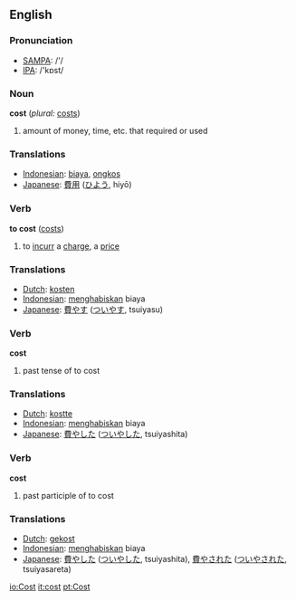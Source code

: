 ==English==

=== Pronunciation ===
*[[w:SAMPA|SAMPA]]: /'/
*[[w:IPA|IPA]]: /'kɒst/

=== Noun ===
'''cost'''  (''plural:'' [[costs]])
# amount of money, time, etc. that required or used

=== Translations ===
*[[Indonesian]]: [[biaya]], [[ongkos]]
*[[Japanese]]: [[費用]] ([[ひよう]], hiyō)

=== Verb ===
'''to cost''' ([[costs]])
# to [[incurr]] a [[charge]], a [[price]]

=== Translations ===
*[[Dutch]]: [[kosten]]
*[[Indonesian]]: [[habis|menghabiskan]] biaya
*[[Japanese]]: [[費やす]] ([[ついやす]], tsuiyasu)

=== Verb ===
'''cost'''
# past tense of to cost

=== Translations ===
*[[Dutch]]: [[kostte]]
*[[Indonesian]]: [[habis|menghabiskan]] biaya
*[[Japanese]]: [[費やした]] ([[ついやした]], tsuiyashita)

=== Verb ===
'''cost'''
# past participle of to cost

=== Translations ===
*[[Dutch]]: [[gekost]]
*[[Indonesian]]: [[habis|menghabiskan]] biaya
*[[Japanese]]: [[費やした]] ([[ついやした]], tsuiyashita), [[費やされた]] ([[ついやされた]], tsuiyasareta)

[[io:Cost]]
[[it:cost]]
[[pt:Cost]]